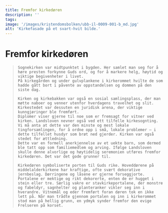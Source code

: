 ```yaml
---
title: Fremfor kirkedøren
description: ''
tags:
image: '/images/kristendomsbolken/ubb-il-0009-001-b_md.jpg'
alt: 'Kirkefasade på et svart-hvit bilde.'
---
```




# Fremfor kirkedøren 

<Blockquote
    quote='Den som ættleder noen, den som samtykker i arv eller odelsjord, og den som blir ættledet, skal alle gå fram sammen for kirkedøren, og alle skal holde på én bok.'
    footer='Arvetallet, kapittel 8' />

<Spacer height={40}/>
<Container stil="initial side">


    Sognekirken var midtpunktet i bygden. Her samlet man seg for å høre presten forkynne Guds ord, og for å markere helg, høytid og viktige begivenheter i livet. 
    På kirkegården og under gulvplankene i kirkerommet hvilte de som hadde gått bort i påvente av oppstandelsen og dommen på den siste dag. 
    
    Kirken og kirkebakken var også en sosial samlingsplass, der man møtte naboer og venner utenfor hverdagens travelhet og slit. Kirkestedet var dessuten en juridisk arena, der viktige kunngjøringer ble fremført. 
    Diplomer viser gjerne til noe som er fremsagt for vitner ved kirken. Landsloven nevner også ved ett tilfelle kirkesognting. 
    Vi må anta at dette var den minste og mest lokale tingforsamlingen, for å ordne opp i små, lokale problemer – i dette tilfellet husdyr som brøt ned gjerder. Kirken var også stedet for ættledning. 
    Dette var en formell anerkjennelse av et uekte barn, som dermed ble tatt opp som familiemedlem og arving. Ifølge Landsloven skulle denne alvorlige og høytidelig seremonien utføres fremfor kirkedøren. Det var det gode grunner til. 
    
    Kirkedøren symboliserte porten til Guds rike. Hoveddørene på middelalderkirkene har kraftige, ofte svært dekorative jernbeslag. Dørringene og låsene er gjerne forseggjorte. Portalene er mektige og rikt dekorerte, enten de er hugget i stein eller tre. Særlig vakre er stavkirkeportalene, der monstre og fabeldyr, sagnhelter og planteranker vikler seg inn i hverandre. Vitnemål og eder fremført foran døren tok en ikke lett på. Når man trådte gjennom portalen og inn i kirkerommet stod man på hellig grunn, en ydmyk synder fremfor den evige Frelseren på korset.
</Container>

<Figure
    image="/images/Bryggens Museum mai 24-14.jpg"
    title="Kopi av portalen fra Urnes stavkirke"
    alt="Urnes Portalen"
    href= "https://digitaltmuseum.no/0210110758876/portalen-pa-urnes-stavkirke"
>
</Figure>

<Spacer height={170}/>
